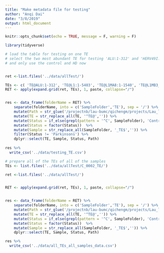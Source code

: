 ```yaml
---
title: "Make metadata file for testing"
author: "Anqi Dai"
date: "3/8/2019"
output: html_document
---
```


```r
knitr::opts_chunk$set(echo = TRUE, message = F, warning = F)
```

```r
library(tidyverse)
```

```r
# load the table for testing on one TE
# select the two most abundant TE for testing 'ALU:1-312' and 'HERV49I:1-6331'
# and only use the control and HD now


ret <-list.files('../data/allTest/')

TEs <- c( 'TE@ALU:1-312', 'TE@L1:1-5403', 'TE@L1MA8:1-1540', 'TE@L1MB3_5:1-2500')
RET <- apply(expand.grid(ret, TEs), 1, paste, collapse="/")


res <- data_frame(folderName = RET) %>%
    separate(folderName, into = c('SampleFolder','TE'), sep = '/') %>%
    mutate(Path = str_glue('/projectnb/lau-bumc/qichengm/projects/Lau_lab/human/HD_PD_project/miRNA/{SampleFolder}/{TE}'))  %>%
    mutate(TE = str_replace_all(TE, '^TE@','')) %>%
    mutate(Status = if_else(grepl(pattern = '^C', SampleFolder), 'Control', if_else(grepl(pattern = '^P', SampleFolder), 'Parkinsons','Huntingtons'))) %>%
    mutate(Status = factor(Status))  %>%
    mutate(Sample = str_replace_all(SampleFolder, '_TE$','')) %>%
    filter(Status != 'Parkinsons') %>%
    dplyr::select(TE, Sample, Status, Path)
 
res %>%
  write_csv('../data/testing_TE.csv')


```

```r
# prepare all of the TEs of all of the samples
TEs <- list.files('../data/allTest/C_0002_TE/')

ret <-list.files('../data/allTest/')


RET <- apply(expand.grid(ret, TEs), 1, paste, collapse="/")


res <- data_frame(folderName = RET) %>%
    separate(folderName, into = c('SampleFolder','TE'), sep = '/') %>%
    mutate(Path = str_glue('/projectnb/lau-bumc/qichengm/projects/Lau_lab/human/HD_PD_project/miRNA/{SampleFolder}/{TE}'))  %>%
    mutate(TE = str_replace_all(TE, '^TE@','')) %>%
    mutate(Status = if_else(grepl(pattern = '^C', SampleFolder), 'Control', if_else(grepl(pattern = '^P', SampleFolder), 'Parkinsons','Huntingtons'))) %>%
    mutate(Status = factor(Status))  %>%
    mutate(Sample = str_replace_all(SampleFolder, '_TE$','')) %>%
    dplyr::select(TE, Sample, Status, Path)

res %>%
  write_csv('../data/all_TEs_all_samples_data.csv')
```

